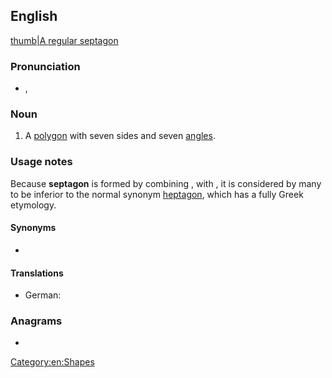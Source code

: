 ==English==
[[image:Heptagon.svg|thumb|A [[regular]] septagon]]

===Pronunciation===
* {{a|US}} {{enPR|sĕpt'əgŏn}}, {{IPA|en|/ˈsɛptəɡɒn/}}

===Noun===
{{en-noun}}

# {{lb|en|proscribed}} A [[polygon]] with seven sides and seven [[angle]]s.

===Usage notes===
Because '''septagon''' is formed by combining {{der|en|la|septem||seven}}, with {{der|en|grc|γωνία||angle}}, it is considered by many to be inferior to the normal synonym [[heptagon]], which has a fully Greek etymology.

====Synonyms====
* {{l|en|heptagon}}

====Translations====
{{trans-top|polygon with seven sides and six angles}}
{{trans-mid}}
* German: {{t|de|Septagon|n}}
{{trans-bottom}}

===Anagrams===
* {{anagrams|en|a=aegnopst|eptagons|gone past|pontages}}

[[Category:en:Shapes]]